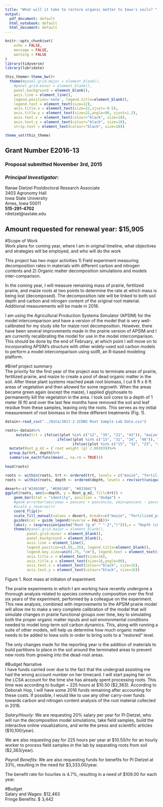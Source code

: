 ```yaml
---
title: "What will it take to restore organic matter to Iowa's soils? "
output:
  pdf_document: default
  html_notebook: default
  html_document: default
---
```





```r
knitr::opts_chunk$set(
	echo = FALSE,
	message = FALSE,
	warning = FALSE
)
library(tidyverse)
library(lubridate)

this_theme<-theme_bw()+
  theme(#panel.grid.major = element_blank(),
    #panel.grid.minor = element_blank(),
    panel.background = element_blank(),
    axis.line = element_line(),
    legend.position='none', legend.title=element_blank(),
    legend.text = element_text(size=12),
    axis.title.x = element_text(size=22,vjust=-0.5),
    axis.title.y = element_text(size=22,angle=90, vjust=1.2),
    axis.text.x = element_text(colour="black", size=18),
    axis.text.y = element_text(colour="black", size=18), 
    strip.text = element_text(colour="black", size=18))

theme_set(this_theme)
```

\includegraphics[width=500pt]{../Images/shoots.png}
 
\vspace{24pt}

## Grant Number **E2016-13**
### Proposal submitted November 3rd, 2015

### *Principal Investigator:*  
Ranae Dietzel
Postdoctoral Research Associate  
3403 Agronomy Hall  
Iowa State University  
Ames, Iowa 50011  
**515-291-4702**  
rdietzel@iastate.edu

## Amount requested for renewal year: **$15,905**



\vspace{24pt}

\includegraphics[width=500pt]{../Images/roots.png}

\newpage

#Scope of Work  
Work plans for coming year, where I am in original timeline, what objectives and strategies will be employed, and who will do the work

This project has two major activities 1) Field experiment measuring decomposition rates in materials with different carbon and nitrogen contents and 2) Organic matter decomposition simulations and models inter-comparison. 

In the coming year, I will measure remaining mass of prairie, fertilized prairie, and maize roots at two points to determine the rate at which mass is being lost (decomposed). The decomposition rate will be linked to both soil depth and carbon and nitrogen content of the original root material. Additional measurements will be made in 2018.

I am using the Agricultural Production Systems Simulator (APSIM) for the model intercomparison and have a version of the model that is very well-calibrated for my study site for maize root decomposition. However, there have been several improvements made in the prairie version of APSIM and I am currently recalibrating the model for use in the model intercomparison. This should be done by the end of February, at which point I will move on to incorporating APSIM's structure with other widely-used soil carbon models to perform a model intercomparison using soilR, an R-based modeling platform.  

 
#Brief project summary  
The priority for the first year of the project was to terminate areas of prairie, fertilized prairie, and maize to create a pool of dead organic matter in the soil. After these plant systems reached peak root biomass, I cut 6 ft x 6 ft areas of vegetation and then allowed for some regrowth. When the areas became green again (except the maize), I applied glyphosate to permanently kill the vegetation in the area. I took soil cores to a depth of 1 meter (6 ft) and over the last few months have removed the soil and leaf residue from these samples, leaving only the roots. This serves as my initial measurement of root biomass in the three different treatments (Fig. 1). 

\includegraphics[width=230pt]{../Images/area.jpg}
\includegraphics[width=174pt]{../Images/core.jpg}

```r
datain<-read_csv("../Data/2017-2-2COBS Root Sample Lab Data.csv")

roots<-datain%>%
     mutate(trt = ifelse((plot %in% c("12", "35", "21", "43")), "maize",
                        ifelse((plot %in% c("13", "31", "24", "46")), "prairie",
                               ifelse((plot %in% c("15", "32", "23", "41")), "fertilized_prairie", "nada"))))%>%
  mutate(Root_g_m2 = (`root weight (g)`/.00203))%>%
  group_by(trt, depth)%>%
  summarise_each(funs(mean(., na.rm = TRUE)))
  
head(roots)
```

```r

roots <- within(roots, trt <- ordered(trt, levels = c("maize", "fertilized_prairie", "prairie")))
roots <- within(roots, depth <- ordered(depth, levels = rev(sort(unique(depth)))))

desert<-c("#24019B", "#E06100", "#83304C")
ggplot(roots, aes(x=depth, y = Root_g_m2, fill=trt)) + 
    geom_bar(stat = "identity", position = "dodge") +
    #geom_errorbar(aes(ymax = poxconc + poxconcse, ymin=poxconc - poxconcse), position = dodge, width=0.25) +
    #scale_x_reverse()+
    coord_flip()+
    scale_fill_manual(values = desert, breaks=c("maize", "fertilized_prairie", "prairie"), labels=c("Maize", "Fertilized Prairie", "Prairie"))+
    guides(col = guide_legend(reverse = FALSE))+
    labs(y = (expression(paste("Root (g m" ^ "-2",")"))),x = "Depth (cm)")+
    theme(#panel.grid.major = element_blank(),
          panel.grid.minor = element_blank(),
          panel.background = element_blank(),
          axis.line = element_line(),
          legend.position=c(.65,.35), legend.title=element_blank(), 
          legend.key.size=unit(.75, "cm"), legend.text = element_text(size=16),
          axis.title.x = element_text(size=16),
          axis.title.y = element_text(size=16,angle=90),
          axis.text.x = element_text(colour="black", size=16),
          axis.text.y = element_text(colour="black", size=16))
```  

Figure 1. Root mass at initiaton of experiment.  

\newpage

The prairie experiments in which I am working have recently undergone a thorough analysis related to species community composition over the first six years of the experiment, performed by a colleague on the experiment. This new analysis, combined with improvements to the APSIM prairie model will allow me to make a very complete calibration of the model that will simulate changes in prairie functional groups over time, key to simulating both the proper organic matter inputs and soil environmental conditions needed to model long-term soil carbon dynamics. This, along with running a suite of other models, will help us determine how much organic matter needs to be added to Iowa soils in order to bring soils to a "restored" level. 

The only changes made for the reporting year is the addition of materials to build partitions to place in the soil around the terminated areas to prevent new roots from growing into the dead-root areas. 


#Budget Narrative  
I have funds carried over due to the fact that the undergrad assisting me had the wrong account number on her timecard. I will start paying her on the LCSA account for the time she has already spent processing roots. This time was according to budget ~ 225 hours at $10.50 ($2,363). According to Deborah Hop, I will have some 2016 funds remaining after accounting for these costs. If possible, I would like to use any other carry-over funds towards carbon and nitrogen content analysis of the root material collected in 2016.  

*Salary/Hourly*:
We are requesting 20% salary per year for PI Dietzel, who will run the decomposition model simulations, take field samples, build the interactive online visualizations, and write the press and scientific articles ($10,100/year).  

We are also requesting pay for 225 hours per year at $10.50/hr for an hourly worker to process field samples in the lab by separating roots from soil ($2,363/year).  

*Payroll Benefits*:
We are also requesting funds for benefits for PI Dietzel at 33%, resulting in the need for $3,333.00/year.

The benefit rate for hourlies is 4.7%, resulting in a need of $109.00 for each year. 

#Budget  
Salary and Wages: $12,463  
Fringe Benefits:  $ 3,442


